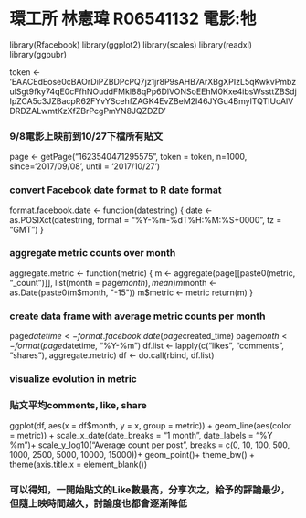 # 環工所 林憲瑋 R06541132 電影:牠

library(Rfacebook)
library(ggplot2)
library(scales)
library(readxl)
library(ggpubr)

token <- 'EAACEdEose0cBAOrDiPZBDPcPQ7jz1jr8P9sAHB7ArXBgXPIzL5qKwkvPmbzulSgt9fky74qE0cFfhNOuddFMkl88qPp6DlVONSoEEhM0Kxe4ibsWssttZBSdjIpZCA5c3JZBacpR62FYvYScehfZAGK4EvZBeM2I46JYGu4BmylTQTIUoAlVDRDZALwmtKzXfZBrPcgPmYN8JQZDZD'

### 9/8電影上映前到10/27下檔所有貼文
page <- getPage("1623540471295575", token = token, n=1000, since='2017/09/08', until = '2017/10/27')

### convert Facebook date format to R date format
format.facebook.date <- function(datestring) {
  date <- as.POSIXct(datestring, format = "%Y-%m-%dT%H:%M:%S+0000", tz = "GMT")
}

### aggregate metric counts over month
aggregate.metric <- function(metric) {
  m <- aggregate(page[[paste0(metric, "_count")]], list(month = page$month),
    mean)
  m$month <- as.Date(paste0(m$month, "-15"))
  m$metric <- metric
  return(m)
}

### create data frame with average metric counts per month
page$datetime <- format.facebook.date(page$created_time)
page$month <- format(page$datetime, "%Y-%m")
df.list <- lapply(c("likes", "comments", "shares"), aggregate.metric)
df <- do.call(rbind, df.list)

### visualize evolution in metric

### 貼文平均comments, like, share 
ggplot(df, aes(x = df$month, y = x, group = metric)) +
  geom_line(aes(color = metric)) +
  scale_x_date(date_breaks = "1 month", date_labels = "%Y \n %m")+
  scale_y_log10("Average count per post",
  breaks = c(0, 10, 100, 500, 1000, 2500, 5000, 10000, 15000))+
  geom_point()+
  theme_bw() +
  theme(axis.title.x = element_blank())

### 可以得知，一開始貼文的Like數最高，分享次之，給予的評論最少，但隨上映時間越久，討論度也都會逐漸降低
